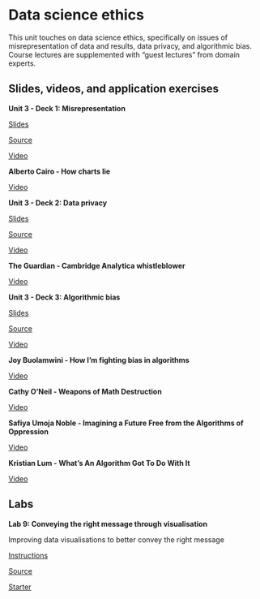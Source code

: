 # Data science ethics {#ethics}

This unit touches on data science ethics, specifically on issues of misrepresentation of data and results, data privacy, and algorithmic bias.
Course lectures are supplemented with "guest lectures" from domain experts.

## Slides, videos, and application exercises

::: slide-deck
**Unit 3 - Deck 1: Misrepresentation**

::: slides
[Slides](https://rstudio-education.github.io/datascience-box/course-materials/slides/u3-d01-misrepresentation/u3-d01-misrepresentation.html#1)
:::

::: source
[Source](https://github.com/rstudio-education/datascience-box/tree/master/course-materials/slides/u3-d01-misrepresentation)
:::

::: video
[Video](https://youtu.be/C_-rTKfswUI)
:::
:::

::: guest-lecture
**Alberto Cairo - How charts lie**

::: video
[Video](https://youtu.be/Low28hx4wyk)
:::
:::

::: slide-deck
**Unit 3 - Deck 2: Data privacy**

::: slides
[Slides](https://rstudio-education.github.io/datascience-box/course-materials/slides/u3-d02-privacy/u3-d02-privacy.html#1)
:::

::: source
[Source](https://github.com/rstudio-education/datascience-box/tree/master/course-materials/slides/u3-d02-privacy)
:::

::: video
[Video](https://youtu.be/c4fvdoNbcSw)
:::
:::

::: guest-lecture
**The Guardian - Cambridge Analytica whistleblower**

::: video
[Video](https://youtu.be/FXdYSQ6nu-M)
:::
:::

::: slide-deck
**Unit 3 - Deck 3: Algorithmic bias**

::: slides
[Slides](https://rstudio-education.github.io/datascience-box/course-materials/slides/u3-d03-algorithmic-bias/u3-d03-algorithmic-bias.html#1)
:::

::: source
[Source](https://github.com/rstudio-education/datascience-box/tree/master/course-materials/slides/u3-d03-algorithmic-bias)
:::

::: video
[Video](https://youtu.be/E2eD72pwtps)
:::
:::

::: guest-lecture
**Joy Buolamwini - How I'm fighting bias in algorithms**

::: video
[Video](https://youtu.be/UG_X_7g63rY)
:::
:::

::: guest-lecture
**Cathy O'Neil - Weapons of Math Destruction**

::: video
[Video](https://youtu.be/TQHs8SA1qpk)
:::
:::

::: guest-lecture
**Safiya Umoja Noble - Imagining a Future Free from the Algorithms of Oppression**

::: video
[Video](https://youtu.be/tNi_U1Bb1S0)
:::
:::

::: guest-lecture
**Kristian Lum - What's An Algorithm Got To Do With It**

::: video
[Video](https://youtu.be/5zxDwA99soA)
:::
:::

## Labs

::: lab
**Lab 9: Conveying the right message through visualisation**

Improving data visualisations to better convey the right message

::: instructions
[Instructions](https://rstudio-education.github.io/datascience-box/course-materials/lab-instructions/lab-09/lab-09-better-viz.html)
:::

::: source
[Source](https://github.com/rstudio-education/datascience-box/tree/master/course-materials/lab-instructions/lab-09)
:::

::: starter
[Starter](https://github.com/rstudio-education/datascience-box/tree/master/course-materials/starters/lab/lab-09-better-viz)
:::
:::
